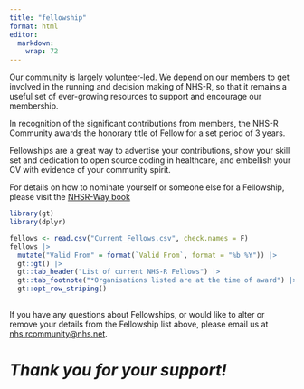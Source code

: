 ```yaml
---
title: "fellowship"
format: html
editor: 
  markdown: 
    wrap: 72
---
```


Our community is largely volunteer-led. We depend on our members to get
involved in the running and decision making of NHS-R, so that it remains
a useful set of ever-growing resources to support and encourage our
membership.

In recognition of the significant contributions from members, the NHS-R
Community awards the honorary title of Fellow for a set period of 3
years.

Fellowships are a great way to advertise your contributions, show your
skill set and dedication to open source coding in healthcare, and
embellish your CV with evidence of your community spirit.

For details on how to nominate yourself or someone else for a
Fellowship, please visit the [NHSR-Way
book](https://nhsrway.nhsrcommunity.com/nhsr-fellows.html)

```r
library(gt)
library(dplyr)

fellows <- read.csv("Current_Fellows.csv", check.names = F) 
fellows |>
  mutate("Valid From" = format(`Valid From`, format = "%b %Y")) |>
  gt::gt() |>
  gt::tab_header("List of current NHS-R Fellows") |>
  gt::tab_footnote("*Organisations listed are at the time of award") |>
  gt::opt_row_striping()
  

```

If you have any questions about Fellowships, or would like to alter or
remove your details from the Fellowship list above, please email us at
[nhs.rcommunity\@nhs.net](mailto:nhs.rcommunity@nhs.net).

# *Thank you for your support!* 

